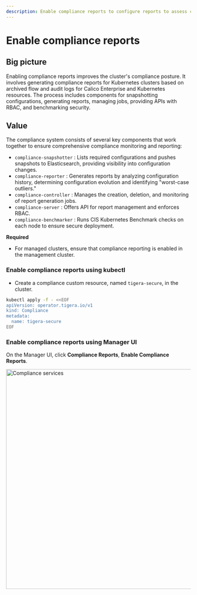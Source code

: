 ```yaml
---
description: Enable compliance reports to configure reports to assess compliance for all assets in a Kubernetes cluster.
---
```



# Enable compliance reports

## Big picture

Enabling compliance reports improves the cluster's compliance posture. It involves generating compliance reports for Kubernetes clusters based on archived flow and audit logs for Calico Enterprise and Kubernetes resources. The process includes components for snapshotting configurations, generating reports, managing jobs, providing APIs with RBAC, and benchmarking security.

## Value

The compliance system consists of several key components that work together to ensure comprehensive compliance monitoring and reporting:

 - `compliance-snapshotter` : Lists required configurations and pushes snapshots to Elasticsearch, providing visibility into configuration changes.
 - `compliance-reporter` : Generates reports by analyzing configuration history, determining configuration evolution and identifying "worst-case outliers."
 - `compliance-controller` : Manages the creation, deletion, and monitoring of report generation jobs.
 - `compliance-server` : Offers API for report management and enforces RBAC.
 - `compliance-benchmarker` : Runs CIS Kubernetes Benchmark checks on each node to ensure secure deployment.

**Required**

* For managed clusters, ensure that compliance reporting is enabled in the management cluster.

### Enable compliance reports using kubectl

* Create a compliance custom resource, named `tigera-secure`, in the cluster.

```bash
kubectl apply -f - <<EOF
apiVersion: operator.tigera.io/v1
kind: Compliance
metadata:
  name: tigera-secure
EOF
  ```

### Enable compliance reports using Manager UI

On the Manager UI, click **Compliance Reports**, **Enable Compliance Reports**.

<img src="/img/calico-enterprise/enable-compliance.png" alt="Compliance services" width="600"/>